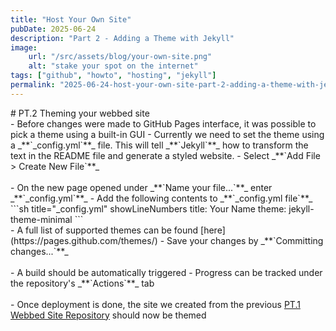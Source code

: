 ```yaml
---
title: "Host Your Own Site"
pubDate: 2025-06-24
description: "Part 2 - Adding a Theme with Jekyll"
image:
    url: "/src/assets/blog/your-own-site.png"
    alt: "stake your spot on the internet"
tags: ["github", "howto", "hosting", "jekyll"]
permalink: "2025-06-24-host-your-own-site-part-2-adding-a-theme-with-jekyll"
---
```


<BlogLayout
    title={frontmatter.title}
    description={frontmatter.description}
    image={frontmatter.image.url}
    alt={frontmatter.image.alt}
    date={(frontmatter.pubDate).toString().slice(0,10)}
    tags={frontmatter.tags}
    currentPost={frontmatter.permalink}>

<span>
# PT.2 Theming your webbed site
<br/>
- Before changes were made to GitHub Pages interface, it was possible to pick a theme using a built-in GUI
- Currently we need to set the theme using a _**`_config.yml`**_ file. This will tell _**`Jekyll`**_ how to transform the text in the README file and generate a styled website.
- Select _**`Add File > Create New File`**_
<br/>
<ImageView image = "/src/assets/blog/github/github-add-file.png" altText="Create a new File"></ImageView>
<br/>
- On the new page opened under _**`Name your file...`**_ enter _**`_config.yml`**_
- Add the following contents to _**`_config.yml file`**_
<br/>
```sh title="_config.yml" showLineNumbers
title: Your Name
theme: jekyll-theme-minimal
```
<br/>
- A full list of supported themes can be found [here](https://pages.github.com/themes/)
- Save your changes by _**`Committing changes...`**_
<br/>
<ImageView image = "/src/assets/blog/github/github-config-yaml.png" altText="_config.yml file"></ImageView>
<br/>
- A build should be automatically triggered
- Progress can be tracked under the repository's _**`Actions`**_ tab
<br/>
<ImageView image = "/src/assets/blog/github/github-actions-tab.png" altText="GitHub Actions tab"></ImageView>
<br/>
- Once deployment is done, the site we created from the previous <a href="/blog/2025-06-23-host-your-own-site-part-1-using-github" aria-label="Visit the blog page">PT.1 Webbed Site Repository</a> should now be themed
</span>
</BlogLayout>
